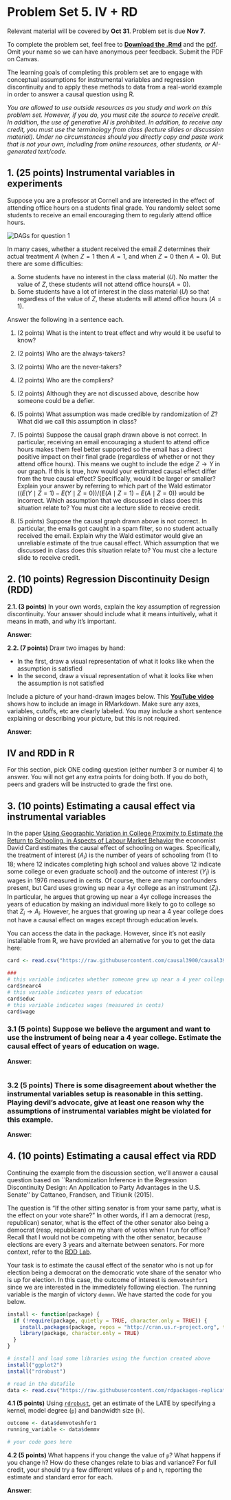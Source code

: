 # Problem Set 5. IV + RD {-}

Relevant material will be covered by **Oct 31**. Problem set is due **Nov 7**.

To complete the problem set, feel free to [**Download the .Rmd**](https://github.com/causal3900/causal3900.github.io/blob/main/assets/psets/pset5_download.Rmd) and the [pdf](https://github.com/causal3900/causal3900.github.io/blob/main/assets/psets/pset5_download.pdf). Omit your name so we can have anonymous peer feedback. Submit the PDF on Canvas.

The learning goals of completing this problem set are to engage with conceptual assumptions for instrumental variables and regression discontinuity and to apply these methods to data from a real-world example in order to answer a causal question using R.

*You are allowed to use outside resources as you study and work on this problem set. However, if you do, you must cite the source to receive credit. In addition, the use of generative AI is prohibited. In addition, to receive any credit, you must use the terminology from class (lecture slides or discussion material). Under no circumstances should you directly copy and paste work that is not your own, including from online resources, other students, or AI-generated text/code.* 
     
## 1. (25 points) Instrumental variables in experiments {-}
Suppose you are a professor at Cornell and are interested in the effect of attending office hours on a students final grade. You randomly select some students to receive an email encouraging them to regularly attend office hours.   

<style>.img-responsive {
  max-width: 100%;
}
</style>

<div class="panel">
  <img class="img-responsive" src="assets/pset5_dag.png" alt="DAGs for question 1">
</div>



In many cases, whether a student received the email $Z$ determines their actual treatment $A$ (when $Z = 1$ then $A = 1$, and when $Z = 0$ then $A = 0$). But there are some difficulties:

a) Some students have no interest in the class material ($U$). No matter the value of $Z$, these students will not attend office hours($A = 0$).
b) Some students have a lot of interest in the class material ($U$) so that regardless of the value of $Z$, these students will attend office hours ($A = 1$).

Answer the following in a sentence each.

1. (2 points) What is the intent to treat effect and why would it be useful to know?

2. (2 points) Who are the always-takers?

3. (2 points) Who are the never-takers?

4. (2 points) Who are the compliers?

5. (2 points) Although they are not discussed above, describe how someone could be a defier.

6. (5 points) What assumption was made credible by randomization of $Z$? What did we call this assumption in class?

7. (5 points) Suppose the causal graph drawn above is not correct. In particular, receiving an email encouraging a student to attend office hours makes them feel better supported so the email has a direct positive impact on their final grade (regardless of whether or not they attend office hours). This means we ought to include the edge $Z \rightarrow Y$ in our graph. If this is true, how would your estimated causal effect differ from the true causal effect? Specifically, would it be larger or smaller? Explain your answer by referring to which part of the Wald estimator ($(E(Y \mid Z = 1) - E(Y \mid Z = 0)) / (E(A \mid Z = 1) - E(A \mid Z = 0))$  would be incorrect. Which assumption that we discussed in class does this situation relate to? You must cite a lecture slide to receive credit.

8. (5 points) Suppose the causal graph drawn above is not correct. In particular, the emails got caught in a spam filter, so no student actually received the email. Explain why the Wald estimator would give an unreliable estimate of the true causal effect. Which assumption that we discussed in class does this situation relate to? You must cite a lecture slide to receive credit.

## 2. (10 points) Regression Discontinuity Design (RDD) {-}

**2.1. (3 points)** In your own words, explain the key assumption of regression discontinuity. Your answer should include what it means intuitively, what it means in math, and why it's important. 

**Answer**:

**2.2. (7 points)** Draw two images by hand:

- In the first, draw a visual representation of what it looks like when the assumption is satisfied
- In the second, draw a visual representation of what it looks like when the assumption is not satisfied

Include a picture of your hand-drawn images below. This [**YouTube video**](https://youtu.be/zX3ug6Hu3aE?si=bnfdmv_yJ_82WNse) shows how to include an image in RMarkdown. Make sure any axes, variables, cutoffs, etc are clearly labeled. You may include a short sentence explaining or describing your picture, but this is not required. 

**Answer**:

## IV and RDD in R {-}
For this section, pick ONE coding question (either number 3 or number 4) to answer. You will not get any extra points for doing both. If you do both, peers and graders will be instructed to grade the first one. 

## 3. (10 points) Estimating a causal effect via instrumental variables{-}
In the paper [Using Geographic Variation in College Proximity to Estimate the Return to Schooling, in Aspects of Labour Market Behavior](https://davidcard.berkeley.edu/papers/geo_var_schooling.pdf#page=2.00) the economist David Card estimates the causal effect of schooling on wages. Specifically, the treatment of interest ($A_i$) is the number of years of schooling from (1 to 18; where 12 indicates completing high school and values above 12 indicate some college or even graduate school) and the outcome of interest ($Y_i$) is wages in 1976 measured in cents. Of course, there are many confounders present, but Card uses growing up near a 4yr college as an instrument ($Z_i$). In particular, he argues that growing up near a 4yr college increases the years of education by making an individual more likely to go to college so that $Z_i \rightarrow A_i$. However, he argues that growing up near a 4 year college does not have a causal effect on wages except through education levels. 

You can access the data in the \texttt{woolridge} package. However, since it's not easily installable from R, we have provided an alternative for you to get the data here:
```r
card <- read.csv("https://raw.githubusercontent.com/causal3900/causal3900.github.io/refs/heads/main/assets/data/card.csv")

###
# this variable indicates whether someone grew up near a 4 year college or not
card$nearc4 
# this variable indicates years of education
card$educ
# this variable indicates wages (measured in cents)
card$wage 
```


### 3.1 (5 points) Suppose we believe the argument and want to use the instrument of being near a 4 year college. Estimate the causal effect of years of education on wage. {-}

**Answer**:

```r


```

### 3.2 (5 points) There is some disagreement about whether the instrumental variables setup is reasonable in this setting. Playing devil's advocate, give at least one reason why the assumptions of instrumental variables might be violated for this example. {-}

**Answer**:


## 4. (10 points) Estimating a causal effect via RDD {-}

Continuing the example from the discussion section, we'll answer a causal question based on ``Randomization Inference in the Regression Discontinuity Design: An Application to Party Advantages in the U.S. Senate'' by Cattaneo, Frandsen, and Titiunik (2015). 

The question is "If the other sitting senator is from your same party, what is the effect on your vote share?" In other words, if I am a democrat (resp, republican) senator, what is the effect of the other senator also being a democrat (resp, republican) on my share of votes when I run for office? Recall that I would not be competing with the other senator, because elections are every 3 years and alternate between senators. For more context, refer to the [RDD Lab](https://causal3900.github.io/discussion-10-rdd-lab-solutions.html).

Your task is to estimate the causal effect of the senator who is not up for election being a democrat on the democratic vote share of the senator who is up for election. In this case, the outcome of interest is `demvoteshfor1` since we are interested in the immediately following election. The running variable is the margin of victory `demmn`. We have started the code for you below.

```r
install <- function(package) {
  if (!require(package, quietly = TRUE, character.only = TRUE)) {
    install.packages(package, repos = "http://cran.us.r-project.org", type = "binary")
    library(package, character.only = TRUE)
  }
}

# install and load some libraries using the function created above
install("ggplot2")
install("rdrobust")

# read in the datafile
data <- read.csv("https://raw.githubusercontent.com/rdpackages-replication/CIT_2020_CUP/master/CIT_2020_CUP_senate.csv")
```


**4.1 (5 points)** Using [`rdrobust`](https://rdrr.io/cran/rdrobust/man/rdrobust.html), get an estimate of the LATE by specifying a kernel, model degree (`p`) and bandwidth size (`h`). 
```r
outcome <- data$demvoteshfor1
running_variable <- data$demmv

# your code goes here
```

**4.2 (5 points)** What happens if you change the value of `p`? What happens if you change `h`? How do these changes relate to bias and variance? For full credit, your should try a few different values of `p` and `h`, reporting the estimate and standard error for each. 

**Answer**: